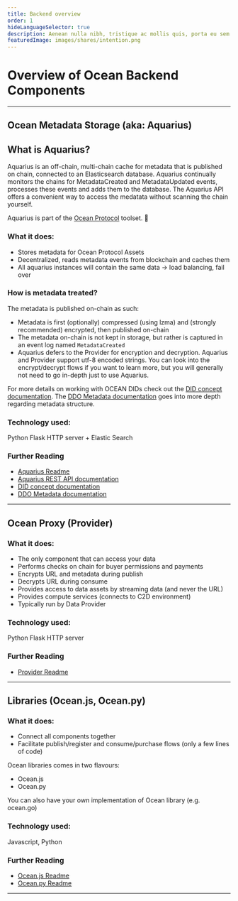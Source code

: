 ```yaml
---
title: Backend overview
order: 1
hideLanguageSelector: true
description: Aenean nulla nibh, tristique ac mollis quis, porta eu sem. Duis et metus ac mi bibendum facilisis a id leo. Nullam.
featuredImage: images/shares/intention.png
---
```


# Overview of Ocean Backend Components

---

## Ocean Metadata Storage (aka: Aquarius)

## What is Aquarius?

Aquarius is an off-chain, multi-chain cache for metadata that is published on chain, connected to an Elasticsearch database. Aquarius continually monitors the chains for MetadataCreated and MetadataUpdated events, processes these events and adds them to the database. The Aquarius API offers a convenient way to access the medatata without scanning the chain yourself.

Aquarius is part of the [Ocean Protocol](https://oceanprotocol.com) toolset. 🌊

### What it does:

- Stores metadata for Ocean Protocol Assets
- Decentralized, reads metadata events from blockchain and caches them
- All aquarius instances will contain the same data -> load balancing, fail over

### How is metadata treated?

The metadata is published on-chain as such:

- Metadata is first (optionally) compressed (using lzma) and (strongly recommended) encrypted, then published on-chain
- The metadata on-chain is not kept in storage, but rather is captured in an event log named `MetadataCreated`
- Aquarius defers to the Provider for encryption and decryption. Aquarius and Provider support utf-8 encoded strings. You can look into the encrypt/decrypt flows if you want to learn more, but you will generally not need to go in-depth just to use Aquarius.

For more details on working with OCEAN DIDs check out the [DID concept documentation](https://docs.oceanprotocol.com/concepts/did-ddo/).
The [DDO Metadata documentation](https://docs.oceanprotocol.com/concepts/ddo-metadata/) goes into more depth regarding metadata structure.

### Technology used:

Python Flask HTTP server + Elastic Search

### Further Reading

- [Aquarius Readme](https://github.com/oceanprotocol/aquarius)
- [Aquarius REST API documentation](https://docs.oceanprotocol.com/references/aquarius/)
- [DID concept documentation](https://docs.oceanprotocol.com/concepts/did-ddo/)
- [DDO Metadata documentation](https://docs.oceanprotocol.com/concepts/ddo-metadata/)

---

## Ocean Proxy (Provider)

### What it does:

- The only component that can access your data
- Performs checks on chain for buyer permissions and payments
- Encrypts URL and metadata during publish
- Decrypts URL during consume
- Provides access to data assets by streaming data (and never the URL)
- Provides compute services (connects to C2D environment)
- Typically run by Data Provider

### Technology used:

Python Flask HTTP server

### Further Reading

- [Provider Readme](https://github.com/oceanprotocol/provider)

---

## Libraries (Ocean.js, Ocean.py)

### What it does:

- Connect all components together
- Facilitate publish/register and consume/purchase flows (only a few lines of code)

Ocean libraries comes in two flavours:

- Ocean.js
- Ocean.py

You can also have your own implementation of Ocean library (e.g. ocean.go)

### Technology used:

Javascript, Python

### Further Reading

- [Ocean.js Readme](https://github.com/oceanprotocol/ocean.js)
- [Ocean.py Readme](https://github.com/oceanprotocol/provider)

---
